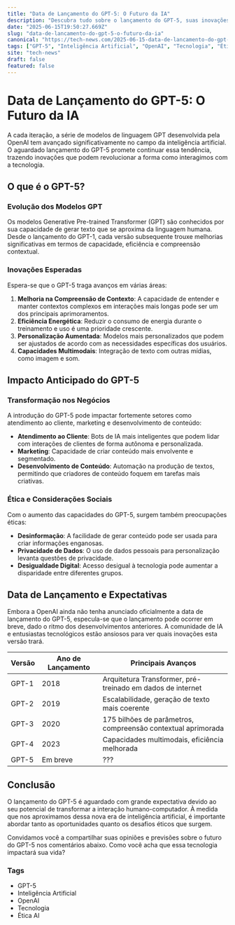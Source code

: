 ```yaml
---
title: "Data de Lançamento do GPT-5: O Futuro da IA"
description: "Descubra tudo sobre o lançamento do GPT-5, suas inovações e impacto na inteligência artificial."
date: "2025-06-15T19:50:27.669Z"
slug: "data-de-lancamento-do-gpt-5-o-futuro-da-ia"
canonical: "https://tech-news.com/2025-06-15-data-de-lancamento-do-gpt-5-o-futuro-da-ia"
tags: ["GPT-5", "Inteligência Artificial", "OpenAI", "Tecnologia", "Ética AI"]
site: "tech-news"
draft: false
featured: false
---
```


# Data de Lançamento do GPT-5: O Futuro da IA

A cada iteração, a série de modelos de linguagem GPT desenvolvida pela OpenAI tem avançado significativamente no campo da inteligência artificial. O aguardado lançamento do GPT-5 promete continuar essa tendência, trazendo inovações que podem revolucionar a forma como interagimos com a tecnologia.

## O que é o GPT-5?

### Evolução dos Modelos GPT

Os modelos Generative Pre-trained Transformer (GPT) são conhecidos por sua capacidade de gerar texto que se aproxima da linguagem humana. Desde o lançamento do GPT-1, cada versão subsequente trouxe melhorias significativas em termos de capacidade, eficiência e compreensão contextual.

### Inovações Esperadas

Espera-se que o GPT-5 traga avanços em várias áreas:

1. **Melhoria na Compreensão de Contexto**: A capacidade de entender e manter contextos complexos em interações mais longas pode ser um dos principais aprimoramentos.
2. **Eficiência Energética**: Reduzir o consumo de energia durante o treinamento e uso é uma prioridade crescente.
3. **Personalização Aumentada**: Modelos mais personalizados que podem ser ajustados de acordo com as necessidades específicas dos usuários.
4. **Capacidades Multimodais**: Integração de texto com outras mídias, como imagem e som.

## Impacto Anticipado do GPT-5

### Transformação nos Negócios

A introdução do GPT-5 pode impactar fortemente setores como atendimento ao cliente, marketing e desenvolvimento de conteúdo:

- **Atendimento ao Cliente**: Bots de IA mais inteligentes que podem lidar com interações de clientes de forma autônoma e personalizada.
- **Marketing**: Capacidade de criar conteúdo mais envolvente e segmentado.
- **Desenvolvimento de Conteúdo**: Automação na produção de textos, permitindo que criadores de conteúdo foquem em tarefas mais criativas.

### Ética e Considerações Sociais

Com o aumento das capacidades do GPT-5, surgem também preocupações éticas:

- **Desinformação**: A facilidade de gerar conteúdo pode ser usada para criar informações enganosas.
- **Privacidade de Dados**: O uso de dados pessoais para personalização levanta questões de privacidade.
- **Desigualdade Digital**: Acesso desigual à tecnologia pode aumentar a disparidade entre diferentes grupos.

## Data de Lançamento e Expectativas

Embora a OpenAI ainda não tenha anunciado oficialmente a data de lançamento do GPT-5, especula-se que o lançamento pode ocorrer em breve, dado o ritmo dos desenvolvimentos anteriores. A comunidade de IA e entusiastas tecnológicos estão ansiosos para ver quais inovações esta versão trará.

| Versão | Ano de Lançamento | Principais Avanços |
|--------|-------------------|-------------------|
| GPT-1  | 2018              | Arquitetura Transformer, pré-treinado em dados de internet |
| GPT-2  | 2019              | Escalabilidade, geração de texto mais coerente |
| GPT-3  | 2020              | 175 bilhões de parâmetros, compreensão contextual aprimorada |
| GPT-4  | 2023              | Capacidades multimodais, eficiência melhorada |
| GPT-5  | Em breve         | ??? |

## Conclusão

O lançamento do GPT-5 é aguardado com grande expectativa devido ao seu potencial de transformar a interação humano-computador. À medida que nos aproximamos dessa nova era de inteligência artificial, é importante abordar tanto as oportunidades quanto os desafios éticos que surgem. 

Convidamos você a compartilhar suas opiniões e previsões sobre o futuro do GPT-5 nos comentários abaixo. Como você acha que essa tecnologia impactará sua vida?

### Tags

- GPT-5
- Inteligência Artificial
- OpenAI
- Tecnologia
- Ética AI